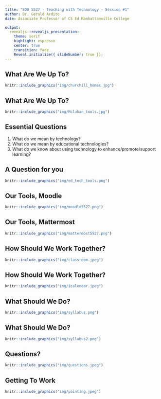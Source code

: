 ```yaml
---
title: "EDU 5527 - Teaching with Technology - Session #1"
author: Dr. Gerald Ardito
date: Associate Professor of CS Ed Manhattanville College

output:
  revealjs::revealjs_presentation:
    theme: serif
    highlight: espresso
    center: true
    transition: fade
    Reveal.initialize({ slideNumber: true });
---
```


## What Are We Up To?

```r
knitr::include_graphics("img/churchill_homes.jpg")
```

## What Are We Up To?

```r
knitr::include_graphics("img/Mcluhan_tools.jpg")
```

## Essential Questions
   
1. What do we mean by technology?
2. What do we mean by educational technologies?
3. What do we know about using technology to enhance/promote/support learning?

## A Question for you

```r
knitr::include_graphics("img/ed_tech_tools.png")
```

## Our Tools, Moodle

```r
knitr::include_graphics("img/moodle5527.png")
```

## Our Tools, Mattermost

```r
knitr::include_graphics("img/mattermost5527.png")
```

## How Should We Work Together?
```r
knitr::include_graphics("img/classroom.jpeg")
```


## How Should We Work Together?
```r
knitr::include_graphics("img/icalendar.jpeg")
```

## What Should We Do?
```r
knitr::include_graphics("img/syllabus.png")
```

## What Should We Do?
```r
knitr::include_graphics("img/syllabus2.png")
```

## Questions?
```r
knitr::include_graphics("img/questions.jpeg")
```

## Getting To Work
```r
knitr::include_graphics("img/painting.jpeg")
```


